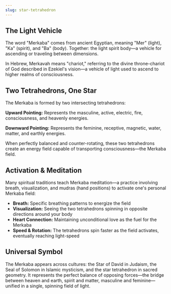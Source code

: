 ```yaml
---
slug: star-tetrahedron
---
```


<Section title="The Light Vehicle">

## The Light Vehicle

The word "Merkaba" comes from ancient Egyptian, meaning "Mer" (light), "Ka" (spirit), and "Ba" (body). Together: the light spirit body—a vehicle for ascending or traveling between dimensions.

In Hebrew, Merkavah means "chariot," referring to the divine throne-chariot of God described in Ezekiel's vision—a vehicle of light used to ascend to higher realms of consciousness.

</Section>

<Section title="Two Tetrahedrons, One Star">

## Two Tetrahedrons, One Star

The Merkaba is formed by two intersecting tetrahedrons:

**Upward Pointing:** Represents the masculine, active, electric, fire, consciousness, and heavenly energies.

**Downward Pointing:** Represents the feminine, receptive, magnetic, water, matter, and earthly energies.

When perfectly balanced and counter-rotating, these two tetrahedrons create an energy field capable of transporting consciousness—the Merkaba field.

</Section>

<Section title="Activation & Meditation">

## Activation & Meditation

Many spiritual traditions teach Merkaba meditation—a practice involving breath, visualization, and mudras (hand positions) to activate one's personal Merkaba field:

- **Breath:** Specific breathing patterns to energize the field
- **Visualization:** Seeing the two tetrahedrons spinning in opposite directions around your body
- **Heart Connection:** Maintaining unconditional love as the fuel for the Merkaba
- **Speed & Rotation:** The tetrahedrons spin faster as the field activates, eventually reaching light-speed

</Section>

<Section title="Universal Symbol">

## Universal Symbol

The Merkaba appears across cultures: the Star of David in Judaism, the Seal of Solomon in Islamic mysticism, and the star tetrahedron in sacred geometry. It represents the perfect balance of opposing forces—the bridge between heaven and earth, spirit and matter, masculine and feminine—unified in a single, spinning field of light.

</Section>

<RelatedGeometries slug="star-tetrahedron" />
